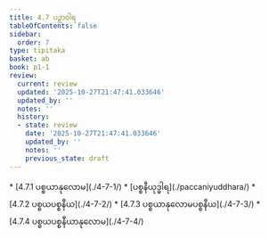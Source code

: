 ```yaml
---
title: 4.7 ပဉှာဝါရ
tableOfContents: false
sidebar:
  order: 7
type: tipitaka
basket: ab
book: p1-1
review:
  current: review
  updated: '2025-10-27T21:47:41.033646'
  updated_by: ''
  notes: ''
  history:
  - state: review
    date: '2025-10-27T21:47:41.033646'
    updated_by: ''
    notes: ''
    previous_state: draft
---
```



<ReviewStatus review={frontmatter.review} showDetails={true} />

<HypothesisAnnotation frontmatter={frontmatter} />

<DynamicBreadcrumb />



<TableOfContents book="p1-1" section="4.7">
* [4.7.1 ပစ္စယာနုလောမ](./4-7-1/)
* [ပစ္စနီယုဒ္ဓါရ](./paccaniyuddhara/)
* [4.7.2 ပစ္စယပစ္စနီယ](./4-7-2/)
* [4.7.3 ပစ္စယာနုလောမပစ္စနီယ](./4-7-3/)
* [4.7.4 ပစ္စယပစ္စနီယာနုလောမ](./4-7-4/)
</TableOfContents>